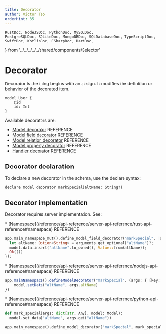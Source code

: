 ```yaml
---
title: Decorator
author: Victor Teo
orderHint: 35
---
```


    RustDoc, NodeJSDoc, PythonDoc, MySQLDoc,
    PostgreSQLDoc, SQLiteDoc, MongoDBDoc, SQLDatabaseDoc, TypeScriptDoc,
    SwiftDoc, KotlinDoc, CSharpDoc, DartDoc,
} from '../../../../../shared/components/Selector'

# Decorator

Decorator is the thing begins with an at sign. It modifies the definition or 
behavior of the decorated item. 

```teo showLineNumbers /@id/
model User {
    @id
    id: Int
}
```

Available decorators are:

* [Model decorator](/reference/api-reference/schema-reference#model-decorators) 
<span className="concept">REFERENCE</span>
* [Model field decorator](/reference/api-reference/schema-reference#model-field-decorators) 
<span className="concept">REFERENCE</span>
* [Model relation decorator](/reference/api-reference/schema-reference#model-relation-decorators) 
<span className="concept">REFERENCE</span>
* [Model property decorator](/reference/api-reference/schema-reference#model-property-decorators) 
<span className="concept">REFERENCE</span>
* [Handler decorator](/reference/api-reference/schema-reference#handler-decorators) <span className="concept">REFERENCE</span>

## Decorator declaration

To declare a new decorator in the schema, use the declare syntax:

```teo
declare model decorator markSpecial(altName: String?)
```

## Decorator implementation

Decorator requires server implementation. See:

<RustDoc>
* [Namespace](/reference/api-reference/server-api-reference/rust-api-reference#namespace)
<span className="concept">REFERENCE</span>

```rust showLineNumbers
app.main_namespace_mut().define_model_field_decorator("markSpecial", |arguments: Arguments, model: &mut Model| {
  let altName: Option<String> = arguments.get_optional("altName")?;
  model.data.insert("altName".to_owned(), Value::from(altName));
  Ok(())
});
```
</RustDoc>
<NodeJSDoc>
* [Namespace](/reference/api-reference/server-api-reference/nodejs-api-reference#namespace)
<span className="concept">REFERENCE</span>

```ts showLineNumbers
app.mainNamespace().defineModelDecorator("markSpecial", (args: { [key: string]: any }, model: Model) => {
    model.setData("altName", args.altName)
})
```
</NodeJSDoc>
<PythonDoc>
* [Namespace](/reference/api-reference/server-api-reference/python-api-reference#namespace)
<span className="concept">REFERENCE</span>

```python showLineNumbers
def mark_special(args: dict[str, Any], model: Model):
  model.set_data("altName", args.get("altName"))

app.main_namespace().define_model_decorator("markSpecial", mark_special)
```
</PythonDoc>

<PrevNext />
